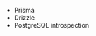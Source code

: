
- Prisma <ComingSoonBadge />
- Drizzle <ComingSoonBadge />
- PostgreSQL introspection <ComingSoonBadge />